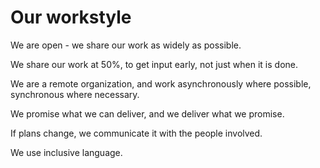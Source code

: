 # Our workstyle

We are open - we share our work as widely as possible.

We share our work at 50%, to get input early, not just when it is done.

We are a remote organization, and work asynchronously where possible, synchronous where necessary.

We promise what we can deliver, and we deliver what we promise.

If plans change, we communicate it with the people involved.


We use inclusive language.